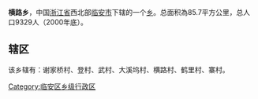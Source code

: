{{Unreferenced|time=2022-02-15T03:12:59+00:00}}
'''横路乡'''，中国[[浙江省|浙江省]]西北部[[临安市|临安市]]下辖的一个[[乡|乡]]。总面积為85.7平方公里，总人口9329人（2000年底）。

==辖区==
该乡辖有：谢家桥村、登村、武村、大溪坞村、横路村、鹤里村、寨村。

{{临安市行政区划}}
[[Category:临安区乡级行政区|Category:临安区乡级行政区]]